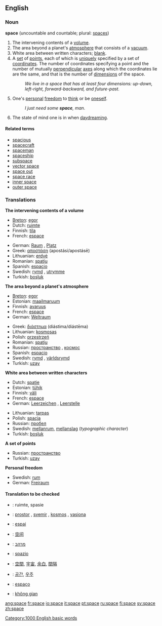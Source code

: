 ==English==

{{Punctuation marks}}
===Noun===
'''space''' (uncountable and countable; plural: [[spaces]])

# The intervening contents of a [[volume]].
# The area beyond a planet's [[atmosphere]] that consists of a [[vacuum]].
# White area between written characters; [[blank]].
# A [[set]] of [[point]]s, each of which is [[unique]]ly specified by a set of [[coordinate]]s.  The number of coordinates specifying a point and the number of mutually [[perpendicular]] [[axis|axes]] along which the coordinates lie are the same, and that is the number of [[dimension]]s of the space.
#:''We live in a space that has at least four dimensions: up-down, left-right, forward-backward, and future-past.''
# One's [[personal]] [[freedom]] to [[think]] or be [[oneself]].
#:''I just need some '''space''', man.''
# The state of mind one is in when [[daydream]]ing.

====Related terms====
*[[spacious]]
*[[spacecraft]]
*[[spaceman]]
*[[spaceship]]
*[[subspace]]
*[[vector space]]
*[[space out]]
*[[space race]]
*[[inner space]]
*[[outer space]]

===Translations===
'''The intervening contents of a volume'''
{{top}}
*[[Breton]]: [[egor]] {{m}}
*Dutch: [[ruimte]] {{f}}
*Finnish: [[tila]]
*French: [[espace]] {{m}}
{{mid}}
*German: [[Raum]] {{m}}, [[Platz]] {{m}}
*Greek: [[αποστάση]] (apostási/apostásē)
*Lithuanian: [[erdvė]] {{f}}
*Romanian: [[spaţiu]] {{n}}
*Spanish: [[espacio]] {{m}}
*Swedish: [[rymd]] {{c}}, [[utrymme]] {{n}}
*Turkish: [[boşluk]]
{{bottom}}

'''The area beyond a planet's atmosphere'''
{{top}}
*[[Breton]]: [[egor]] {{m}}
*Estonian: [[maailmaruum]]
*Finnish: [[avaruus]]
*French: [[espace]] {{m}}
*German: [[Weltraum]] {{m}}
{{mid}}
*Greek: [[διάστημα]] (diástima/diástēma)
*Lithuanian: [[kosmosas]] {{m}}
*Polish: [[przestrzeń]] {{f}}
*Romanian: [[spaţiu]] {{n}}
*Russian: [[пространство]] {{n}}, [[космос]] {{m}}
*Spanish: [[espacio]] {{m}}
*Swedish: [[rymd]] {{c}}, [[världsrymd]] {{c}}
*Turkish: [[uzay]]
{{bottom}}

'''White area between written characters'''
{{top}}
*Dutch: [[spatie]] {{m}}
*Estonian: [[tühik]]
*Finnish: [[väli]]
*French: [[espace]] {{f}}
*German: [[Leerzeichen]] {{n}}, [[Leerstelle]] {{f}}
{{mid}}
*Lithuanian: [[tarpas]] {{m}}
*Polish: [[spacja]] {{f}}
*Russian: [[пробел]] {{m}}
*Swedish: [[mellanrum]], [[mellanslag]] (''typographic character'')
*Turkish: [[boşluk]]
{{bottom}}

'''A set of points'''
{{top}}
{{mid}}
*Russian: [[пространство]] {{n}}
*Turkish: [[uzay]]
{{bottom}}

'''Personal freedom'''
{{top}}
{{mid}}
*Swedish: [[rum]] {{n}}
*German: [[Freiraum]] {{m}}
{{bottom}}

====Translation to be checked====
{{checktrans}}
*{{ttbc|Afrikaans}}: ruimte, spasie
*{{ttbc|Bosnian}}: [[prostor]] {{m}}, [[svemir]] {{m}}, [[kosmos]] {{m}}, [[vasiona]] {{f}}
*{{ttbc|Catalan}}: [[espai]] {{m}}
*{{ttbc|Chinese}}: [[空间]]
*{{ttbc|Hebrew}}: [[מרהב]] {{m}}
*{{ttbc|Italian}}: [[spazio]] {{m}}
*{{ttbc|Japanese}}: [[空間]], [[宇宙]], [[余白]], [[間隔]]
*{{ttbc|Korean}}: [[공간]], [[우주]]
*{{ttbc|Portuguese}}: [[espaço]]
*{{ttbc|Vietnamese}}: [[không gian]]

[[Category:1000 English basic words]]

[[ang:space]]
[[fr:space]]
[[io:space]]
[[it:space]]
[[pt:space]]
[[ru:space]]
[[fi:space]]
[[sv:space]]
[[zh:space]]